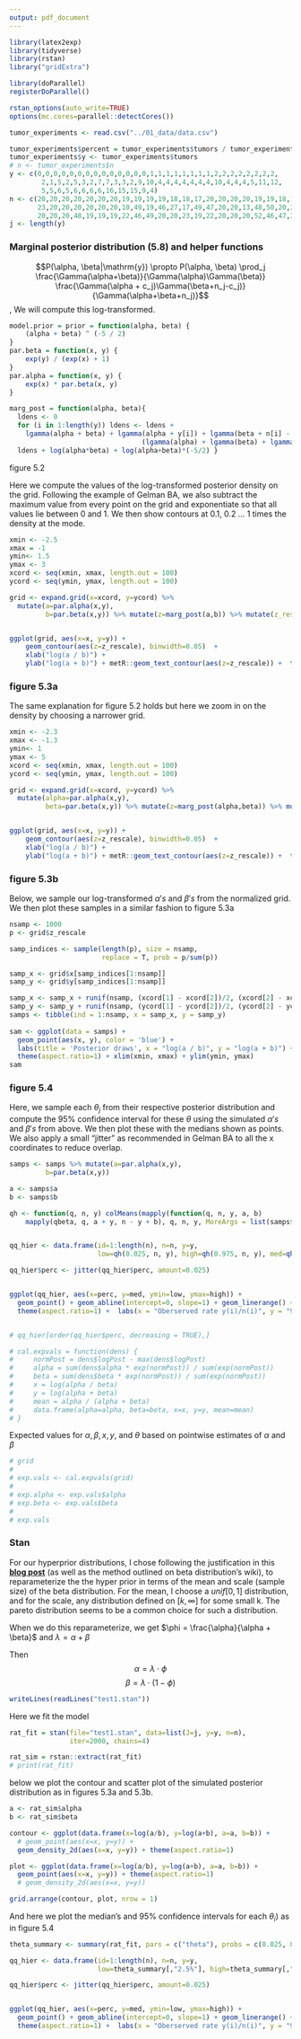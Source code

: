 ```yaml
---
output: pdf_document
---
```


```r
library(latex2exp)
library(tidyverse)
library(rstan)
library("gridExtra")

library(doParallel)
registerDoParallel()

rstan_options(auto_write=TRUE)
options(mc.cores=parallel::detectCores())

```

```r
tumor_experiments <- read.csv("../01_data/data.csv")

```

```r
tumor_experiments$percent = tumor_experiments$tumors / tumor_experiments$n
tumor_experiments$y <- tumor_experiments$tumors
# n <- tumor_experiments$n
y <- c(0,0,0,0,0,0,0,0,0,0,0,0,0,0,1,1,1,1,1,1,1,1,2,2,2,2,2,2,2,2,
        2,1,5,2,5,3,2,7,7,3,3,2,9,10,4,4,4,4,4,4,4,10,4,4,4,5,11,12,
        5,5,6,5,6,6,6,6,16,15,15,9,4)
n <- c(20,20,20,20,20,20,20,19,19,19,19,18,18,17,20,20,20,20,19,19,18,18,25,24,
       23,20,20,20,20,20,20,10,49,19,46,27,17,49,47,20,20,13,48,50,20,20,20,20,
       20,20,20,48,19,19,19,22,46,49,20,20,23,19,22,20,20,20,52,46,47,24,14)
j <- length(y)

```

### Marginal posterior distribution (5.8) and helper functions

$$P(\alpha, \beta|\mathrm{y}) \propto P(\alpha, \beta) \prod_j \frac{\Gamma(\alpha+\beta)}{\Gamma(\alpha)\Gamma(\beta)} \frac{\Gamma(\alpha + c_j)\Gamma(\beta+n_j-c_j)}{\Gamma(\alpha+\beta+n_j)}$$ , We will compute this log-transformed.

```r
model.prior = prior = function(alpha, beta) {
    (alpha + beta) ^ (-5 / 2)
}
par.beta = function(x, y) {
    exp(y) / (exp(x) + 1)
}
par.alpha = function(x, y) {
    exp(x) * par.beta(x, y)
}

marg_post = function(alpha, beta){
  ldens <- 0
  for (i in 1:length(y)) ldens <- ldens +
    lgamma(alpha + beta) + lgamma(alpha + y[i]) + lgamma(beta + n[i] - y[i])-
                                 (lgamma(alpha) + lgamma(beta) + lgamma(alpha + beta + n[i]))
  ldens + log(alpha*beta) + log(alpha+beta)*(-5/2) }

```

figure 5.2

Here we compute the values of the log-transformed posterior density on the grid. Following the example of Gelman BA, we also subtract the maximum value from every point on the grid and exponentiate so that all values lie between 0 and 1. We then show contours at 0.1, 0.2 ... 1 times the density at the mode.

```r
xmin <- -2.5
xmax = -1
ymin<- 1.5
ymax <- 3
xcord <- seq(xmin, xmax, length.out = 100)
ycord <- seq(ymin, ymax, length.out = 100)

grid <- expand.grid(x=xcord, y=ycord) %>% 
  mutate(a=par.alpha(x,y),
         b=par.beta(x,y)) %>% mutate(z=marg_post(a,b)) %>% mutate(z_rescale = exp(z - max(z)))


ggplot(grid, aes(x=x, y=y)) +
    geom_contour(aes(z=z_rescale), binwidth=0.05)  +
    xlab("log(a / b)") +
    ylab("log(a + b)") + metR::geom_text_contour(aes(z=z_rescale)) +  theme(aspect.ratio=1) + xlim(xmin, xmax) + ylim(ymin, ymax)

```

### figure 5.3a

The same explanation for figure 5.2 holds but here we zoom in on the density by choosing a narrower grid.

```r
xmin <- -2.3
xmax <- -1.3
ymin<- 1
ymax <- 5
xcord <- seq(xmin, xmax, length.out = 100)
ycord <- seq(ymin, ymax, length.out = 100)

grid <- expand.grid(x=xcord, y=ycord) %>% 
  mutate(alpha=par.alpha(x,y),
         beta=par.beta(x,y)) %>% mutate(z=marg_post(alpha,beta)) %>% mutate(z_rescale = exp(z - max(z)))


ggplot(grid, aes(x=x, y=y)) +
    geom_contour(aes(z=z_rescale), binwidth=0.05)  +
    xlab("log(a / b)") +
    ylab("log(a + b)") + metR::geom_text_contour(aes(z=z_rescale)) +  theme(aspect.ratio=1) + xlim(xmin, xmax) + ylim(ymin, ymax)
```

### figure 5.3b

Below, we sample our log-transformed $\alpha's$ and $\beta's$ from the normalized grid. We then plot these samples in a similar fashion to figure 5.3a

```r
nsamp <- 1000
p <- grid$z_rescale

samp_indices <- sample(length(p), size = nsamp,
                       replace = T, prob = p/sum(p))

samp_x <- grid$x[samp_indices[1:nsamp]]
samp_y <- grid$y[samp_indices[1:nsamp]]

samp_x <- samp_x + runif(nsamp, (xcord[1] - xcord[2])/2, (xcord[2] - xcord[1])/2)
samp_y <- samp_y + runif(nsamp, (ycord[1] - ycord[2])/2, (ycord[2] - ycord[1])/2)
samps <- tibble(ind = 1:nsamp, x = samp_x, y = samp_y)
 
sam <- ggplot(data = samps) +
  geom_point(aes(x, y), color = 'blue') +
  labs(title = 'Posterior draws', x = "log(a / b)", y = "log(a + b)") +
  theme(aspect.ratio=1) + xlim(xmin, xmax) + ylim(ymin, ymax)
sam


```

### figure 5.4

Here, we sample each $\theta_j$ from their respective posterior distribution and compute the 95% confidence interval for these $\theta$ using the simulated $\alpha's$ and $\beta's$ from above. We then plot these with the medians shown as points. We also apply a small "jitter" as recommended in Gelman BA to all the x coordinates to reduce overlap.

```r
samps <- samps %>% mutate(a=par.alpha(x,y),
         b=par.beta(x,y)) 

a <- samps$a
b <- samps$b

qh <- function(q, n, y) colMeans(mapply(function(q, n, y, a, b)
    mapply(qbeta, q, a + y, n - y + b), q, n, y, MoreArgs = list(samps$a, samps$b)))


qq_hier <- data.frame(id=1:length(n), n=n, y=y,
                      low=qh(0.025, n, y), high=qh(0.975, n, y), med=qh(0.5, n, y), perc=(y/n))

qq_hier$perc <- jitter(qq_hier$perc, amount=0.025)


ggplot(qq_hier, aes(x=perc, y=med, ymin=low, ymax=high)) +
  geom_point() + geom_abline(intercept=0, slope=1) + geom_linerange() +
  theme(aspect.ratio=1) +  labs(x = "Oberserved rate y(i)/n(i)", y = "95% posterior interval for theta_i") 


# qq_hier[order(qq_hier$perc, decreasing = TRUE),]

```

```r
# cal.expvals = function(dens) {
#     normPost = dens$logPost - max(dens$logPost)
#     alpha = sum(dens$alpha * exp(normPost)) / sum(exp(normPost))
#     beta = sum(dens$beta * exp(normPost)) / sum(exp(normPost))
#     x = log(alpha / beta)
#     y = log(alpha + beta)
#     mean = alpha / (alpha + beta)
#     data.frame(alpha=alpha, beta=beta, x=x, y=y, mean=mean)
# }
```

Expected values for $\alpha, \beta, x, y$, and $\theta$ based on pointwise estimates of $\alpha$ and $\beta$\

```r
# grid
# 
# exp.vals <- cal.expvals(grid)
# 
# exp.alpha <- exp.vals$alpha
# exp.beta <- exp.vals$beta
# 
# exp.vals
```

### Stan

For our hyperprior distributions, I chose following the justification in this **[blog post](https://lingpipe-blog.com/2009/09/23/bayesian-estimators-for-the-beta-binomial-model-of-batting-ability/)** (as well as the method outlined on beta distribution's wiki),
to reparameterize the the hyper prior in terms of the mean and scale (sample size) of the beta distribution. For the mean, I choose a $unif[0,1]$ distribution, and for the scale, any distribution defined on $[k,\infty]$ for some small k. The pareto distribution seems to be a common choice for such a distribution.

When we do this reparameterize, we get $\phi = \frac{\alpha}{\alpha + \beta}$ and $\lambda = \alpha + \beta$


Then 
$$\alpha = \lambda \cdot \phi$$
$$\beta = \lambda \cdot ( 1 - \phi)$$


```r

writeLines(readLines("test1.stan"))
```

Here we fit the model

```r
rat_fit = stan(file="test1.stan", data=list(J=j, y=y, n=n),
               iter=2000, chains=4)

rat_sim = rstan::extract(rat_fit)
# print(rat_fit)

```



below we plot the contour and scatter plot of the simulated posterior distribution as in figures 5.3a and 5.3b.

```r
a <- rat_sim$alpha
b <- rat_sim$beta

contour <- ggplot(data.frame(x=log(a/b), y=log(a+b), a=a, b=b)) +
  # geom_point(aes(x=x, y=y)) +
  geom_density_2d(aes(x=x, y=y)) + theme(aspect.ratio=1)

plot <- ggplot(data.frame(x=log(a/b), y=log(a+b), a=a, b=b)) +
  geom_point(aes(x=x, y=y)) + theme(aspect.ratio=1)
  # geom_density_2d(aes(x=x, y=y))

grid.arrange(contour, plot, nrow = 1)
```

And here we plot the median's and 95% confidence intervals for each $\theta_i)$ as in figure 5.4
```r

theta_summary <- summary(rat_fit, pars = c("theta"), probs = c(0.025, 0.5, 0.975))$summary

qq_hier <- data.frame(id=1:length(n), n=n, y=y,
                      low=theta_summary[,"2.5%"], high=theta_summary[,"97.5%"], med=theta_summary[,"50%"], perc=(y/n))

qq_hier$perc <- jitter(qq_hier$perc, amount=0.025)


ggplot(qq_hier, aes(x=perc, y=med, ymin=low, ymax=high)) +
  geom_point() + geom_abline(intercept=0, slope=1) + geom_linerange() +
  theme(aspect.ratio=1) +  labs(x = "Oberserved rate y(i)/n(i)", y = "95% posterior interval for theta_i") 

```
